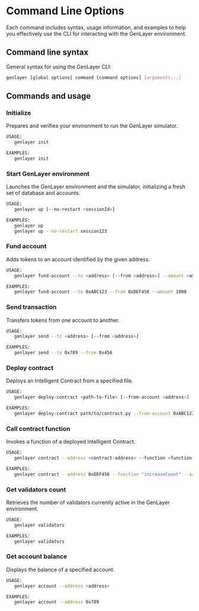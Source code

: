# Command Line Options

Each command includes syntax, usage information, and examples to help you effectively use the CLI for interacting with the GenLayer environment.

## Command line syntax

General syntax for using the GenLayer CLI:

```bash
genlayer [global options] command [command options] [arguments...]
```

## Commands and usage

### Initialize

Prepares and verifies your environment to run the GenLayer simulator.

```bash
USAGE:
   genlayer init

EXAMPLES:
   genlayer init
```

### Start GenLayer environment

Launches the GenLayer environment and the simulator, initializing a fresh set of database and accounts.

```bash
USAGE:
   genlayer up [--no-restart <sessionId>]

EXAMPLES:
   genlayer up
   genlayer up --no-restart session123
```

### Fund account

Adds tokens to an account identified by the given address.

```bash
USAGE:
   genlayer fund-account --to <address> [--from <address>] --amount <amount>

EXAMPLES:
   genlayer fund-account --to 0xABC123 --from 0xDEF456 --amount 1000
```

### Send transaction

Transfers tokens from one account to another.

```bash
USAGE:
   genlayer send --to <address> [--from <address>]

EXAMPLES:
   genlayer send --to 0x789 --from 0x456
```

### Deploy contract

Deploys an Intelligent Contract from a specified file.

```bash
USAGE:
   genlayer deploy-contract <path-to-file> [--from-account <address>]

EXAMPLES:
   genlayer deploy-contract path/to/contract.py --from-account 0xABC123
```

### Call contract function

Invokes a function of a deployed Intelligent Contract.

```bash
USAGE:
   genlayer contract --address <contract-address> --function <function-name> [--args [arg1, arg2, ...]] [--from <address>]

EXAMPLES:
   genlayer contract --address 0xDEF456 --function "increaseCount" --args [10] --from 0xABC123
```

### Get validators count

Retrieves the number of validators currently active in the GenLayer environment.

```bash
USAGE:
   genlayer validators

EXAMPLES:
   genlayer validators
```

### Get account balance

Displays the balance of a specified account.

```bash
USAGE:
   genlayer account --address <address>

EXAMPLES:
   genlayer account --address 0x789
```

